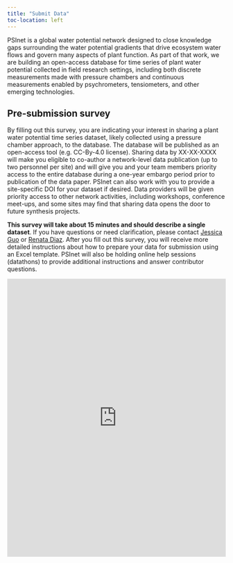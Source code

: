 ```yaml
---
title: "Submit Data"
toc-location: left
---
```


PSInet is a global water potential network designed to close knowledge gaps surrounding the water potential gradients that drive ecosystem water flows and govern many aspects of plant function. As part of that work, we are building an open-access database for time series of plant water potential collected in field research settings, including both discrete measurements made with pressure chambers and continuous measurements enabled by psychrometers, tensiometers, and other emerging technologies.

## Pre-submission survey

By filling out this survey, you are indicating your interest in sharing a plant water potential time series dataset, likely collected using a pressure chamber approach, to the database. The database will be published as an open-access tool (e.g. CC-By-4.0 license). Sharing data by XX-XX-XXXX will make you eligible to co-author a network-level data publication (up to two personnel per site) and will give you and your team members priority access to the entire database during a one-year embargo period prior to publication of the data paper. PSInet can also work with you to provide a site-specific DOI for your dataset if desired. Data providers will be given priority access to other network activities, including workshops, conference meet-ups, and some sites may find that sharing data opens the door to future synthesis projects.

<b>This survey will take about 15 minutes and should describe a single dataset</b>. If you have questions or need clarification, please contact [Jessica Guo](mailto:jessicaguo@arizona.edu) or [Renata Diaz](mailto:renatadiaz@arizona.edu). After you fill out this survey, you will receive more detailed instructions about how to prepare your data for submission using an Excel template. PSInet will also be holding online help sessions (datathons) to provide additional instructions and answer contributor questions.


```{=html}
<iframe id = "presub_survey" src = "https://viz.datascience.arizona.edu/PSInet_presubmission_survey/" style="border: none; width: 100%; height: 640px" frameborder="0"></iframe>
```
